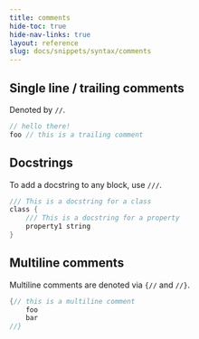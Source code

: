 ```yaml
---
title: comments
hide-toc: true
hide-nav-links: true
layout: reference
slug: docs/snippets/syntax/comments
---
```



## Single line / trailing comments

Denoted by `//`.

```rust
// hello there!
foo // this is a trailing comment
```

## Docstrings

To add a docstring to any block, use `///`.

```rust
/// This is a docstring for a class
class {
    /// This is a docstring for a property
    property1 string
}
```

## Multiline comments

Multiline comments are denoted via `{//` and `//}`.

```rust
{// this is a multiline comment
    foo
    bar
//}
```
 
